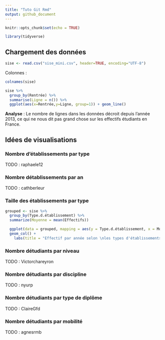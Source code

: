 ```yaml
---
title: "Tuto Git Rmd"
output: github_document
---
```


```r
knitr::opts_chunk$set(echo = TRUE)

library(tidyverse)
```

## Chargement des données

```r
sise <- read.csv("sise_mini.csv", header=TRUE, encoding="UTF-8")
```

Colonnes : 

```r
colnames(sise)
```

```r
sise %>%
  group_by(Rentrée) %>%
  summarise(Ligne = n()) %>%
  ggplot(aes(x=Rentrée,y=Ligne, group=1)) + geom_line()
```

__Analyse__ : Le nombre de lignes dans les données décroit depuis l'année 2013, ce qui ne nous dit pas grand chose sur les effectifs étudiants en France.


## Idées de visualisations 

### Nombre d'établissements par type 

TODO : raphaele12

### Nombre détablissements par an

TODO : cathberleur

### Taille des établissements par type

```r
grouped <- sise %>%
  group_by(Type.d.établissement) %>%
  summarize(Moyenne = mean(Effectifs)) 

  ggplot(data = grouped, mapping = aes(y = Type.d.établissement, x = Moyenne)) +
  geom_col() + 
    labs(title = "Effectif par année selon \nles types d'établissements")
```


### Nombre détudiants par niveau

TODO : Victorchareyron

### Nombre détudiants par discipline

TODO : nyurp


### Nombre détudiants par type de diplôme

TODO : ClaireGfd

### Nombre détudiants par mobilité

TODO : agnesrmb 



